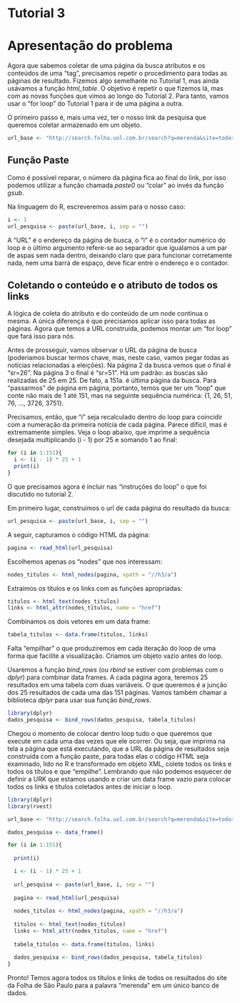 # Tutorial 3

# Apresentação do problema

Agora que sabemos coletar de uma página da busca atributos e os conteúdos de uma "tag", precisamos repetir o procedimento para todas as páginas de resultado.  Fizemos algo semelhante no Tutorial 1, mas ainda usávamos a função _html\_table_. O objetivo é repetir o que fizemos lá, mas com as novas funções que vimos ao longo do Tutorial 2. Para tanto, vamos usar o "for loop" do Tutorial 1 para ir de uma página a outra.

O primeiro passo é, mais uma vez, ter o nosso link da pesquisa que queremos coletar armazenado em um objeto. 

```r
url_base <- "http://search.folha.uol.com.br/search?q=merenda&site=todos&results_count=3769&search_time=0.033&url=http%3A%2F%2Fsearch.folha.uol.com.br%2Fsearch%3Fq%3Dmerenda%26site%3Dtodos&sr="
```

## Função Paste

Como é possível reparar, o número da página fica ao final do link, por isso podemos utilizar a função chamada _paste0_ ou "colar" ao invés da função _gsub_.

Na linguagem do R, escreveremos assim para o nosso caso:

```r
i <- 1
url_pesquisa <- paste(url_base, i, sep = "")
```

A "URL" é o endereço da página de busca, o "i" é o contador numérico do loop e o último argumento refere-se ao separador que igualamos a um par de aspas sem nada dentro, deixando claro que para funcionar corretamente nada, nem uma barra de espaço, deve ficar entre o endereço e o contador.

## Coletando o conteúdo e o atributo de todos os links

A lógica de coleta do atributo e do conteúdo de um node continua o mesma. A única diferença é que precisamos aplicar isso para todas as páginas. Agora que temos a URL construída, podemos montar um "for loop" que fará isso para nós.

Antes de prosseguir, vamos observar o URL da página de busca (poderíamos buscar termos chave, mas, neste caso, vamos pegar todas as notícias relacionadas a eleições). Na página 2 da busca vemos que o final é "sr=26". Na página 3 o final é "sr=51". Há um padrão: as buscas são realizadas de 25 em 25. De fato, a 151a. é última página da busca. Para "passarmos" de página em página, portanto, temos que ter um "loop" que conte não mais de 1 até 151, mas na seguinte sequência numérica: {1, 26, 51, 76, ..., 3726, 3751}.

Precisamos, então, que "i" seja recalculado dentro do loop para coincidir com a numeração da primeira notícia de cada página. Parece difícil, mas é extremamente simples. Veja o loop abaixo, que imprime a sequência desejada multiplicando (i - 1) por 25 e somando 1 ao final:

```r
for (i in 1:151){
  i <- (i - 1) * 25 + 1
  print(i)
}
```

O que precisamos agora é incluir nas "instruções do loop" o que foi discutido no tutorial 2. 

Em primeiro lugar, construímos o url de cada página do resultado da busca:

```r
url_pesquisa <- paste(url_base, i, sep = "")
```

A seguir, capturamos o código HTML da página:

```r
pagina <- read_html(url_pesquisa)
```

Escolhemos apenas os "nodes" que nos interessam:

```r
nodes_titulos <- html_nodes(pagina, xpath = "//h3/a")
```

Extraímos os títulos e os links com as funções apropriadas:

```r
titulos <- html_text(nodes_titulos)
links <- html_attr(nodes_titulos, name = "href")
```

Combinamos os dois vetores em um data frame:

```r
tabela_titulos <- data.frame(titulos, links)
```

Falta "empilhar" o que produziremos em cada iteração do loop de uma forma que facilite a visualização. Criamos um objeto vazio antes do loop. 

Usaremos a função _bind\_rows_ (ou _rbind_ se estiver com problemas com o _dplyr_) para combinar data frames. A cada página agora, teremos 25 resultados em uma tabela com duas variáveis. O que queremos é a junção dos 25 resultados de cada uma das 151 páginas. Vamos também chamar a biblioteca _dplyr_ para usar sua função _bind\_rows_.

```r
library(dplyr)
dados_pesquisa <- bind_rows(dados_pesquisa, tabela_titulos)
```

Chegou o momento de colocar dentro loop tudo o que queremos que execute em cada uma das vezes que ele ocorrer. Ou seja, que imprima na tela a página que está executando, que a URL da página de resultados seja construída com a função paste, para todas elas o código HTML seja examinado, lido no R e transformado em objeto XML, colete todos os links e todos os títulos e que "empilhe". Lembrando que não podemos esquecer de definir a URK que estamos usando e criar um data frame vazio para colocar todos os links e títulos coletados antes de iniciar o loop.

```r
library(dplyr)
library(rvest)

url_base <- "http://search.folha.uol.com.br/search?q=merenda&site=todos&results_count=3769&search_time=0.033&url=http%3A%2F%2Fsearch.folha.uol.com.br%2Fsearch%3Fq%3Dmerenda%26site%3Dtodos&sr="

dados_pesquisa <- data_frame()

for (i in 1:151){
  
  print(i)

  i <- (i - 1) * 25 + 1
  
  url_pesquisa <- paste(url_base, i, sep = "")
  
  pagina <- read_html(url_pesquisa)
  
  nodes_titulos <- html_nodes(pagina, xpath = "//h3/a")
  
  titulos <- html_text(nodes_titulos)
  links <- html_attr(nodes_titulos, name = "href")
  
  tabela_titulos <- data.frame(titulos, links)
  
  dados_pesquisa <- bind_rows(dados_pesquisa, tabela_titulos)
}

```

Pronto! Temos agora todos os títulos e links de todos os resultados do site da Folha de São Paulo para a palavra "merenda" em um único banco de dados.
